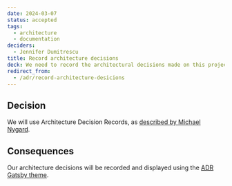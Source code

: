 ```yaml
---
date: 2024-03-07
status: accepted
tags:
  - architecture
  - documentation
deciders:
  - Jennifer Dumitrescu
title: Record architecture decisions
deck: We need to record the architectural decisions made on this project.
redirect_from:
  - /adr/record-architecture-desicions
---
```

## Decision

We will use Architecture Decision Records, as [described by Michael Nygard](https://thinkrelevance.com/blog/2011/11/15/documenting-architecture-decisions).

## Consequences

Our architecture decisions will be recorded and displayed using the [ADR Gatsby theme](https://www.github.com/Lullabot/gatsby-theme-adr).